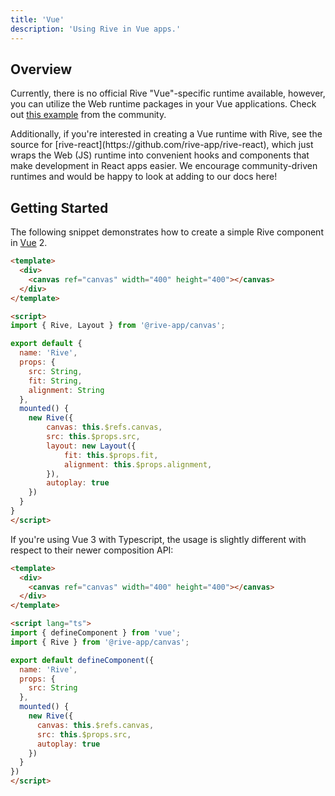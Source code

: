 ```yaml
---
title: 'Vue'
description: 'Using Rive in Vue apps.'
---
```


## Overview

Currently, there is no official Rive "Vue"-specific runtime available, however, you can utilize the Web runtime packages in your Vue applications. Check out [this example](https://github.com/Coded-Clouds/Rive_Vue_ExampleApp) from the community.

<Note>
 Additionally, if you're interested in creating a Vue runtime with Rive, see the source for [rive-react](https://github.com/rive-app/rive-react), which just wraps the Web (JS) runtime into convenient hooks and components that make development in React apps easier. We encourage community-driven runtimes and would be happy to look at adding to our docs here!
</Note>

## Getting Started

The following snippet demonstrates how to create a simple Rive component in [Vue](https://vuejs.org/) 2.

```html
<template>
  <div>
    <canvas ref="canvas" width="400" height="400"></canvas>
  </div>
</template>

<script>
import { Rive, Layout } from '@rive-app/canvas';

export default {
  name: 'Rive',
  props: {
    src: String,
    fit: String,
    alignment: String
  },
  mounted() {
    new Rive({
        canvas: this.$refs.canvas,
        src: this.$props.src,
        layout: new Layout({
            fit: this.$props.fit,
            alignment: this.$props.alignment,
        }),
        autoplay: true
    })
  }
}
</script>
```

If you're using Vue 3 with Typescript, the usage is slightly different with respect to their newer composition API:

```html
<template>
  <div>
    <canvas ref="canvas" width="400" height="400"></canvas>
  </div>
</template>

<script lang="ts">
import { defineComponent } from 'vue';
import { Rive } from '@rive-app/canvas';

export default defineComponent({
  name: 'Rive',
  props: {
    src: String
  },
  mounted() {
    new Rive({
      canvas: this.$refs.canvas,
      src: this.$props.src,
      autoplay: true
    })
  }
})
</script>
```
